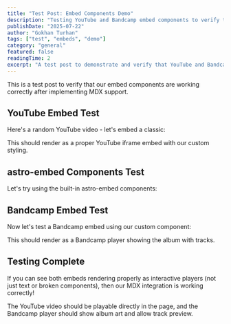 ```yaml
---
title: "Test Post: Embed Components Demo"
description: "Testing YouTube and Bandcamp embed components to verify they work correctly"
publishDate: "2025-07-22"
author: "Gokhan Turhan"
tags: ["test", "embeds", "demo"]
category: "general"
featured: false
readingTime: 2
excerpt: "A test post to demonstrate and verify that YouTube and Bandcamp embed components are working correctly after the MDX integration."
---
```


This is a test post to verify that our embed components are working correctly after implementing MDX support.

## YouTube Embed Test

Here's a random YouTube video - let's embed a classic:

<YouTubeEmbed url="https://www.youtube.com/watch?v=dQw4w9WgXcQ" />

This should render as a proper YouTube iframe embed with our custom styling.

## astro-embed Components Test

Let's try using the built-in astro-embed components:

<YouTube id="dQw4w9WgXcQ" />

## Bandcamp Embed Test

Now let's test a Bandcamp embed using our custom component:

<BandcampEmbed url="https://bandcamp.com/EmbeddedPlayer/album=4253200802/size=large/bgcol=ffffff/linkcol=0687f5/tracklist=false/artwork=small/transparent=true/" />

This should render as a Bandcamp player showing the album with tracks.

## Testing Complete

If you can see both embeds rendering properly as interactive players (not just text or broken components), then our MDX integration is working correctly!

The YouTube video should be playable directly in the page, and the Bandcamp player should show album art and allow track preview.